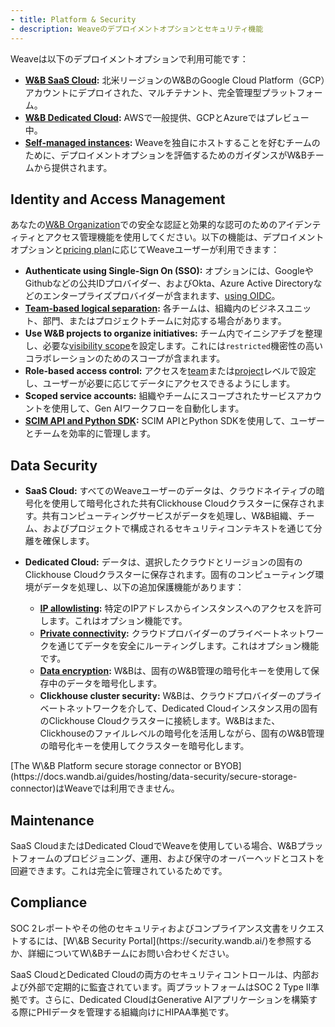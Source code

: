 ```yaml
---
- title: Platform & Security
- description: Weaveのデプロイメントオプションとセキュリティ機能
---
```


Weaveは以下のデプロイメントオプションで利用可能です：

* **[W\&B SaaS Cloud](https://docs.wandb.ai/guides/hosting/hosting-options/saas_cloud):** 北米リージョンのW\&BのGoogle Cloud Platform（GCP）アカウントにデプロイされた、マルチテナント、完全管理型プラットフォーム。
* **[W\&B Dedicated Cloud](https://docs.wandb.ai/guides/hosting/hosting-options/dedicated_cloud):** AWSで一般提供、GCPとAzureではプレビュー中。
* **[Self-managed instances](./weave-self-managed.mdx):** Weaveを独自にホストすることを好むチームのために、デプロイメントオプションを評価するためのガイダンスがW\&Bチームから提供されます。

## Identity and Access Management

あなたの[W\&B Organization](https://docs.wandb.ai/guides/hosting/iam/org_team_struct#organization)での安全な認証と効果的な認可のためのアイデンティティとアクセス管理機能を使用してください。以下の機能は、デプロイメントオプションと[pricing plan](https://wandb.ai/site/pricing/)に応じてWeaveユーザーが利用できます：

* **Authenticate using Single-Sign On (SSO):** オプションには、GoogleやGithubなどの公共IDプロバイダー、およびOkta、Azure Active Directoryなどのエンタープライズプロバイダーが含まれます、[using OIDC](https://docs.wandb.ai/guides/technical-faq/general#does-wb-support-sso-for-saas)。
* **[Team-based logical separation](https://docs.wandb.ai/guides/models/app/settings-page/teams/):** 各チームは、組織内のビジネスユニット、部門、またはプロジェクトチームに対応する場合があります。
* **Use W\&B projects to organize initiatives:** チーム内でイニシアチブを整理し、必要な[visibility scope](https://docs.wandb.ai/guides/hosting/restricted-projects)を設定します。これには`restricted`機密性の高いコラボレーションのためのスコープが含まれます。
* **Role-based access control:** アクセスを[team](https://docs.wandb.ai/guides/hosting/iam/manage-organization#assign-or-update-a-team-members-role)または[project](https://docs.wandb.ai/guides/hosting/iam/restricted-projects#project-level-roles)レベルで設定し、ユーザーが必要に応じてデータにアクセスできるようにします。
* **Scoped service accounts:** 組織やチームにスコープされたサービスアカウントを使用して、Gen AIワークフローを自動化します。
* **[SCIM API and Python SDK](https://docs.wandb.ai/guides/hosting/iam/automate_iam):** SCIM APIとPython SDKを使用して、ユーザーとチームを効率的に管理します。

## Data Security

* **SaaS Cloud:** すべてのWeaveユーザーのデータは、クラウドネイティブの暗号化を使用して暗号化された共有Clickhouse Cloudクラスターに保存されます。共有コンピューティングサービスがデータを処理し、W\&B組織、チーム、およびプロジェクトで構成されるセキュリティコンテキストを通じて分離を確保します。

* **Dedicated Cloud:** データは、選択したクラウドとリージョンの固有のClickhouse Cloudクラスターに保存されます。固有のコンピューティング環境がデータを処理し、以下の追加保護機能があります：
  * **[IP allowlisting](https://docs.wandb.ai/guides/hosting/data-security/ip-allowlisting):** 特定のIPアドレスからインスタンスへのアクセスを許可します。これはオプション機能です。
  * **[Private connectivity](https://docs.wandb.ai/guides/hosting/data-security/private-connectivity):** クラウドプロバイダーのプライベートネットワークを通じてデータを安全にルーティングします。これはオプション機能です。
  * **[Data encryption](https://docs.wandb.ai/guides/hosting/data-security/data-encryption):** W\&Bは、固有のW\&B管理の暗号化キーを使用して保存中のデータを暗号化します。
  * **Clickhouse cluster security:** W\&Bは、クラウドプロバイダーのプライベートネットワークを介して、Dedicated Cloudインスタンス用の固有のClickhouse Cloudクラスターに接続します。W\&Bはまた、Clickhouseのファイルレベルの暗号化を活用しながら、固有のW\&B管理の暗号化キーを使用してクラスターを暗号化します。

<Warning>
  [The W\&B Platform secure storage connector or BYOB](https://docs.wandb.ai/guides/hosting/data-security/secure-storage-connector)はWeaveでは利用できません。
</Warning>

## Maintenance

SaaS CloudまたはDedicated CloudでWeaveを使用している場合、W\&Bプラットフォームのプロビジョニング、運用、および保守のオーバーヘッドとコストを回避できます。これは完全に管理されているためです。

## Compliance

<Tip>
  SOC 2レポートやその他のセキュリティおよびコンプライアンス文書をリクエストするには、[W\&B Security Portal](https://security.wandb.ai/)を参照するか、詳細についてW\&Bチームにお問い合わせください。
</Tip>

SaaS CloudとDedicated Cloudの両方のセキュリティコントロールは、内部および外部で定期的に監査されています。両プラットフォームはSOC 2 Type II準拠です。さらに、Dedicated CloudはGenerative AIアプリケーションを構築する際にPHIデータを管理する組織向けにHIPAA準拠です。

